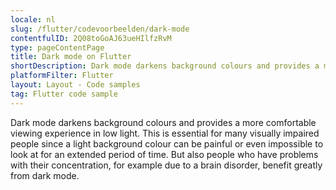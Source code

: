 ```yaml
---
locale: nl
slug: /flutter/codevoorbeelden/dark-mode
contentfulID: 2Q08toGoAJ63ueHIlfzRvM
type: pageContentPage
title: Dark mode on Flutter
shortDescription: Dark mode darkens background colours and provides a more comfortable viewing experience in low light.
platformFilter: Flutter
layout: Layout - Code samples
tag: Flutter code sample
---
```


Dark mode darkens background colours and provides a more comfortable viewing experience in low light. This is essential for many visually impaired people since a light background colour can be painful or even impossible to look at for an extended period of time. But also people who have problems with their concentration, for example due to a brain disorder, benefit greatly from dark mode.

<CodeSample id="screen-dark-mode" locale="nl" platform="flutter"/>